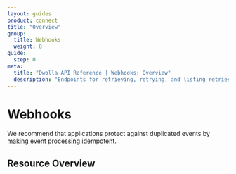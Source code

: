 ```yaml
---
layout: guides
product: connect
title: "Overview"
group:
  title: Webhooks
  weight: 8
guide:
  step: 0
meta:
  title: "Dwolla API Reference | Webhooks: Overview"
  description: "Endpoints for retrieving, retrying, and listing retries for webhooks."
---
```



# Webhooks

We recommend that applications protect against duplicated events by [making event processing idempotent](/guides/webhooks/process-validate#check-for-duplicate-events).

## Resource Overview

<Table table={Webhook} />
